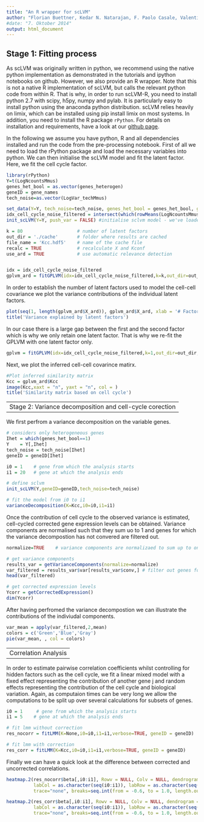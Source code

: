 ```yaml
---
title: "An R wrapper for scLVM"
author: "Florian Buettner, Kedar N. Natarajan, F. Paolo Casale, Valentina Proserpio, Antonio Scialdone, Fabian J. Theis, Sarah A. Teichmann, John C. Marioni and Oliver Stegle"
#date: "7. Oktober 2014"
output: html_document
---
```

Stage 1: Fitting process
---

As scLVM was originally written in python, we recommend using the native python implementation as demonstrated in the tutorials and ipython notebooks on github.
However, we also provide an R wrapper. Note that this is not a native R implementation of scLVM, but calls the relevant python code from within R. That is why, in order to run scLVM-R, you need to install python 2.7 with scipy, h5py, numpy and pylab. It is particularly easy to install python using the anaconda python distribution. scLVM relies heavily on limix, which can be installed using pip install limix on most systems. In addition, you need to install the R package `rPython`. For details on installation and requirements, have a look at our  [github page](https://github.com/PMBio/scLVM/wiki/Installation).

In the following we assume you have python, R and all dependencies installed and run the code from the pre-processing notebook. 
First of all we need to load the rPython package and load the necessary variables into python. We can then initialise the scLVM model and fit the latent factor. Here, we fit the cell cycle factor. 

```r
library(rPython)
Y=t(LogNcountsMmus)
genes_het_bool = as.vector(genes_heterogen)
geneID = gene_names
tech_noise=as.vector(LogVar_techMmus)

set_data(Y=Y, tech_noise=tech_noise, genes_het_bool = genes_het_bool, geneID=geneID) 
idx_cell_cycle_noise_filtered = intersect(which(rowMeans(LogNcountsMmus)>0),c(unique(ccCBall_gene_indices,cellcyclegenes_filter))) #indices for cell cycle genes
init_scLVM(Y=Y, push_var = FALSE) #initialise sclvm model - we've loaded Y already so don't need to push it to python

k = 80                    # number of latent factors
out_dir = './cache'       # folder where results are cached
file_name = 'Kcc.hdf5'    # name of the cache file
recalc = TRUE             # recalculate X and Kconf
use_ard = TRUE            # use automatic relevance detection


idx = idx_cell_cycle_noise_filtered
gplvm_ard = fitGPLVM(idx=idx_cell_cycle_noise_filtered,k=k,out_dir=out_dir,file_name=file_name,recalc=recalc, use_ard=use_ard)
```


In order to establish the number of latent factors used to model the cell-cell covariance we plot the variance contributions of the individual latent factors.

```r
plot(seq(1, length(gplvm_ard$X_ard)), gplvm_ard$X_ard, xlab = '# Factor', ylab = 'Variance explained')
title('Variance explained by latent factors')
```

In our case there is a large gap between the first and the second factor which is why we only retain one latent factor. That is why we re-fit the GPLVM with one latent factor only.

```r
gplvm = fitGPLVM(idx=idx_cell_cycle_noise_filtered,k=1,out_dir=out_dir,file_name=file_name,recalc=TRUE, use_ard=FALSE)
```

Next, we plot the inferred cell-cell covarince matirx.

```r
#Plot inferred similarity matrix
Kcc = gplvm_ard$Kcc
image(Kcc,xaxt = "n", yaxt = "n", col = )
title('Similarity matrix based on cell cycle')
```

---
Stage 2: Variance decomposition and cell-cycle corection
---

We first perfrom a variance decomposition on the variable genes.

```r
# considers only heterogeneous genes
Ihet = which(genes_het_bool==1)
Y    = Y[,Ihet]
tech_noise = tech_noise[Ihet]
geneID = geneID[Ihet]

i0 = 1    # gene from which the analysis starts
i1 = 20   # gene at which the analysis ends

# define sclvm
init_scLVM(Y,geneID=geneID,tech_noise=tech_noise)

# fit the model from i0 to i1
varianceDecomposition(K=Kcc,i0=i0,i1=i1)
```

Once the contribution of cell cycle to the observed variance is estimated, cell-cycled corrected gene expression levels can be obtained. Variance components are normalised such that they sum uo to 1 and genes for which the variance decompostion has not convered are filtered out.

```r
normalize=TRUE    # variance components are normalizaed to sum up to one

# get variance components
results_var = getVarianceComponents(normalize=normalize)
var_filtered = results_var$var[results_var$conv,] # filter out genes for which vd has not converged
head(var_filtered)

# get corrected expression levels
Ycorr = getCorrectedExpression()
dim(Ycorr)

```
After having perfromed the variance decompostion we can illustrate the contributions of the indiviudal components.

```r
var_mean = apply(var_filtered,2,mean)
colors = c('Green','Blue','Gray')
pie(var_mean, , col = colors)
```

---
Correlation Analysis
---
In order to estimate pairwise correlation coefficients whilst controlling for hidden factors such as the cell cycle, we fit a linear mixed model with a fixed effect representing the contribution of another gene j and random effects representing the contribution of the cell cycle and biological variation.
Again, as computaion times can be very long we allow the computations to be split up over several calculations for subsets of genes.

```r
i0 = 1     # gene from which the analysis starts
i1 = 5    # gene at which the analysis ends

# fit lmm without correction
res_nocorr = fitLMM(K=None,i0=i0,i1=i1,verbose=TRUE, geneID = geneID)

# fit lmm with correction
res_corr = fitLMM(K=Kcc,i0=i0,i1=i1,verbose=TRUE, geneID = geneID)

```

Finally we can have a quick look at the difference between corrected and uncorrected correlations.

```r

heatmap.2(res_nocorr$beta[,i0:i1], Rowv = NULL, Colv = NULL, dendrogram = "none",
          labCol = as.character(seq(i0:i1)), labRow = as.character(seq(i0:i1)),srtCol = 0, key=T,density.info = "none",
          trace="none", breaks=seq.int(from = -0.6, to = 1.0, length.out = 13), main = 'Without Correction')

heatmap.2(res_corr$beta[,i0:i1], Rowv = NULL, Colv = NULL, dendrogram = "none",
          labCol = as.character(seq(i0:i1)), labRow = as.character(seq(i0:i1)),srtCol = 0, key=T,density.info = "none",
          trace="none", breaks=seq.int(from = -0.6, to = 1.0, length.out = 13), main = 'With Correction')
```
